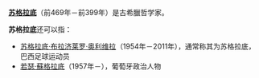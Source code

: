 '''[[苏格拉底|苏格拉底]]'''（前469年－前399年）是古希臘哲学家。

'''苏格拉底'''还可以指：
*[[苏格拉底·布拉济莱罗·奥利维拉|苏格拉底·布拉济莱罗·奥利维拉]]（1954年－2011年），通常称其为苏格拉底，巴西足球运动员
*[[若瑟·蘇格拉底|若瑟·蘇格拉底]]（1957年－），葡萄牙政治人物

{{Disambig|Cat=四字消歧义}}